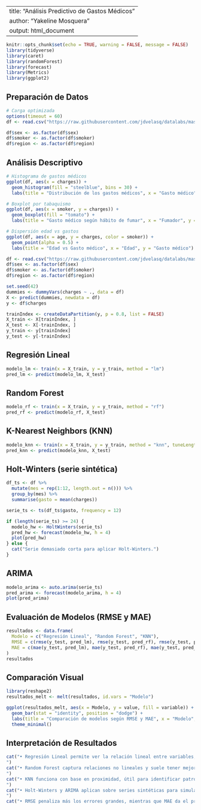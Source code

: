 
---
title: "Análisis Predictivo de Gastos Médicos"
author: "Yakeline Mosquera"
output: html_document
---

```{r setup, include=FALSE}
knitr::opts_chunk$set(echo = TRUE, warning = FALSE, message = FALSE)
library(tidyverse)
library(caret)
library(randomForest)
library(forecast)
library(Metrics)
library(ggplot2)
```


## Preparación de Datos

```{r}
# Carga optimizada
options(timeout = 60)
df <- read.csv("https://raw.githubusercontent.com/jdvelasq/datalabs/master/datasets/insurance.csv")

df$sex <- as.factor(df$sex)
df$smoker <- as.factor(df$smoker)
df$region <- as.factor(df$region)
```

## Análisis Descriptivo

```{r}
# Histograma de gastos médicos
ggplot(df, aes(x = charges)) +
  geom_histogram(fill = "steelblue", bins = 30) +
  labs(title = "Distribución de los gastos médicos", x = "Gasto médico", y = "Frecuencia")

# Boxplot por tabaquismo
ggplot(df, aes(x = smoker, y = charges)) +
  geom_boxplot(fill = "tomato") +
  labs(title = "Gasto médico según hábito de fumar", x = "Fumador", y = "Gasto médico")

# Dispersión edad vs gastos
ggplot(df, aes(x = age, y = charges, color = smoker)) +
  geom_point(alpha = 0.5) +
  labs(title = "Edad vs Gasto médico", x = "Edad", y = "Gasto médico")
```


```{r}
df <- read.csv("https://raw.githubusercontent.com/jdvelasq/datalabs/master/datasets/insurance.csv")
df$sex <- as.factor(df$sex)
df$smoker <- as.factor(df$smoker)
df$region <- as.factor(df$region)

set.seed(42)
dummies <- dummyVars(charges ~ ., data = df)
X <- predict(dummies, newdata = df)
y <- df$charges

trainIndex <- createDataPartition(y, p = 0.8, list = FALSE)
X_train <- X[trainIndex, ]
X_test <- X[-trainIndex, ]
y_train <- y[trainIndex]
y_test <- y[-trainIndex]
```

## Regresión Lineal

```{r}
modelo_lm <- train(x = X_train, y = y_train, method = "lm")
pred_lm <- predict(modelo_lm, X_test)
```

## Random Forest

```{r}
modelo_rf <- train(x = X_train, y = y_train, method = "rf")
pred_rf <- predict(modelo_rf, X_test)
```

## K-Nearest Neighbors (KNN)

```{r}
modelo_knn <- train(x = X_train, y = y_train, method = "knn", tuneLength = 5)
pred_knn <- predict(modelo_knn, X_test)
```

## Holt-Winters (serie sintética)

```{r}
df_ts <- df %>%
  mutate(mes = rep(1:12, length.out = n())) %>%
  group_by(mes) %>%
  summarise(gasto = mean(charges))

serie_ts <- ts(df_ts$gasto, frequency = 12)

if (length(serie_ts) >= 24) {
  modelo_hw <- HoltWinters(serie_ts)
  pred_hw <- forecast(modelo_hw, h = 4)
  plot(pred_hw)
} else {
  cat("Serie demasiado corta para aplicar Holt-Winters.")
}
```

## ARIMA

```{r}
modelo_arima <- auto.arima(serie_ts)
pred_arima <- forecast(modelo_arima, h = 4)
plot(pred_arima)
```

## Evaluación de Modelos (RMSE y MAE)

```{r}
resultados <- data.frame(
  Modelo = c("Regresión Lineal", "Random Forest", "KNN"),
  RMSE = c(rmse(y_test, pred_lm), rmse(y_test, pred_rf), rmse(y_test, pred_knn)),
  MAE = c(mae(y_test, pred_lm), mae(y_test, pred_rf), mae(y_test, pred_knn))
)
resultados
```

## Comparación Visual

```{r}
library(reshape2)
resultados_melt <- melt(resultados, id.vars = "Modelo")

ggplot(resultados_melt, aes(x = Modelo, y = value, fill = variable)) +
  geom_bar(stat = "identity", position = "dodge") +
  labs(title = "Comparación de modelos según RMSE y MAE", x = "Modelo", y = "Error", fill = "Métrica") +
  theme_minimal()
```

## Interpretación de Resultados

```{r}
cat("• Regresión Lineal permite ver la relación lineal entre variables, pero puede subestimar relaciones no lineales.
")
cat("• Random Forest captura relaciones no lineales y suele tener mejor desempeño predictivo.
")
cat("• KNN funciona con base en proximidad, útil para identificar patrones similares.
")
cat("• Holt-Winters y ARIMA aplican sobre series sintéticas para simular variación mensual.
")
cat("• RMSE penaliza más los errores grandes, mientras que MAE da el promedio de los errores absolutos.")
```
